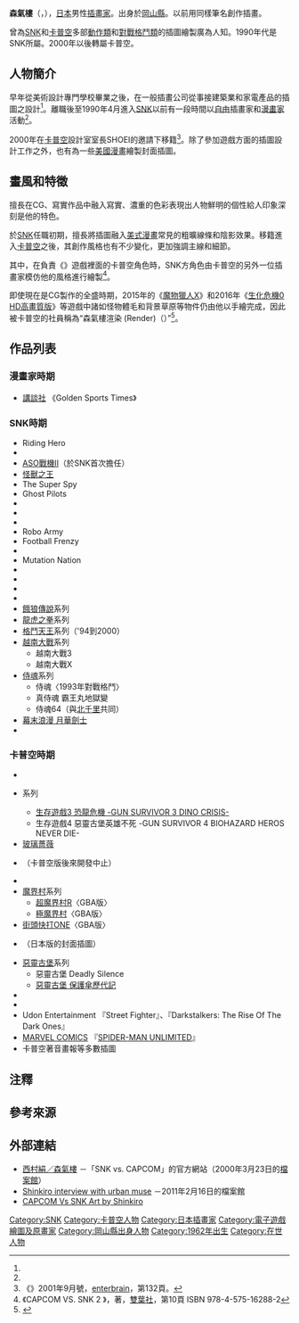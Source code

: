 {{multiple issues|
{{blpsources|time=2016-04-15T09:32:48+00:00}}
{{Notability Unreferenced|time=2016-04-15T09:32:48+00:00}}
}}
{{NoteTA| G1=Games}}
{{Infobox ACG creator
|name=森氣樓
|image=
|size=
|caption=
|job=[[插畫家|插畫家]]
|job2=
|romaji=Shinkirō
|real_name=
|other_name=
|nickname=
|foreign_name=森気楼
|english_name=
|sex=男性
|nationality={{JPN}}
|birth_name=
|birth_date={{Birth date and age|1962|12|14|no}}
|birth_place={{JPN}}[[岡山縣|岡山縣]]
|death_date=
|death_place=
|origin_place=
|residence=
|languages=
|height=
|weight=
|blood_type=
|spouse=
|parents=
|relatives=
|doujin_circle = 
|subordinate=[[SNK|SNK]]<small>（1990年至2000年）</small><br/>[[卡普空|卡普空]]<small>（2000年至今）</small>
|website=
|educate=
|past=
|work=《[[餓狼傳說系列|餓狼傳說]]》系列<br />《[[龍虎之拳|龍虎之拳]]》系列<br />《[[拳皇系列|格鬥天王]]》系列<br />《{{link-ja|CAPCOM VS. SNK|CAPCOM VS. SNK}}》系列<br />《{{link-ja|CAPCOM FIGHTING Jam|CAPCOM FIGHTING Jam}}》<br />《{{link-ja|生存遊戲 -GUN SURVIVOR-|ガンサバイバーシリーズ}}》系列<br />《[[生化危機系列|惡靈古堡]]》系列<br />等
|award=
}}
{{japanese|japanese=森気楼|kana=しんきろう|romaji=Shinkirō}}

'''森氣樓'''（{{lang-ja|森気楼}}，{{bd|1962年|12月14日<ref name="cvs">{{Cite web|url=http://neogeo.freeplaytech.com/svc/interview/interview03/interview03.htm|script-title=ja:西村キヌ·森気楼 マル秘プロフィール+ HP独占描き下ろしイラスト公開!! －「SNK vs. CAPCOM」的公式官網|date=2000-03-23|publisher=[[SNK_Playmore|SNK (今SNK Playmore)]]|accessdate=2016-04-18|language=ja|archive-date=2017-12-20|archive-url=https://web.archive.org/web/20171220033250/http://neogeo.freeplaytech.com/svc/interview/interview03/interview03.htm|dead-url=no}}</ref>||}}），[[日本|日本]]男性[[插畫家|插畫家]]。出身於[[岡山縣|岡山縣]]。以前用同樣筆名創作插畫{{efn|將‘森’和‘氣’兩字之間用半角輸入的空位元隔開。}}。

曾為[[SNK|SNK]]和[[卡普空|卡普空]]多部[[動作遊戲|動作類]]和[[格鬥遊戲|對戰格鬥類]]的插圖繪製廣為人知。1990年代是SNK所屬。2000年以後轉屬卡普空。

== 人物簡介 ==
早年從美術設計專門學校畢業之後，在一般插畫公司從事接建築業和家電產品的插圖之設計<ref name="cvs" />。離職後至1990年4月進入[[SNK_Playmore|SNK]]以前有一段時間以[[自由職業|自由]]插畫家和[[漫畫家|漫畫家]]活動<ref name="cvs" />。

2000年在[[卡普空|卡普空]]設計室室長SHOEI的邀請下移籍<ref>《{{link-ja|月刊ARCADIA|月刊アルカディア}}》2001年9月號，[[enterbrain|enterbrain]]，第132頁。</ref>。除了參加遊戲方面的插圖設計工作之外，也有為一些[[美國漫畫書|美國漫畫]]繪製封面插圖。

== 畫風和特徵 ==
擅長在CG、寫實作品中融入寫實、濃重的色彩表現出人物鮮明的個性給人印象深刻是他的特色。

於[[SNK_Playmore|SNK]]任職初期，擅長將插圖融入[[美國漫畫書|美式漫畫]]常見的粗曠線條和陰影效果。移籍進入[[卡普空|卡普空]]之後，其創作風格也有不少變化，更加強調主線和細節。

其中，在負責《{{link-ja|CAPCOM VS. SNK MILLIONAIRE FIGHTING 2000|カプコン バーサス エス・エヌ・ケイ ミレニアムファイト 2000}}》遊戲裡面的卡普空角色時，SNK方角色由卡普空的另外一位插畫家{{link-ja|BENGUS|BENGUS|BENGUS}}模仿他的風格進行繪製<ref>《CAPCOM VS. SNK 2 {{lang|ja|アナザープレイガイド}}》，{{lang|ja|ファイティングスタジオ}}著，[[雙葉社|雙葉社]]，第10頁 ISBN 978-4-575-16288-2</ref>。

即使現在是CG製作的全盛時期，2015年的《[[魔物獵人系列|魔物獵人X]]》和2016年《[[生化危機0|生化危機0 HD高畫質版]]》等遊戲中諸如怪物體毛和背景草原等物件仍由他以手繪完成，因此被卡普空的社員稱為“森氣樓渲染 (Render)（{{lang|ja|森気楼レンダー}}）”<ref>{{Cite web|url=http://www.capcom.co.jp/game/content/mhb/features/20151109113159|title=『魔物獵人X』插畫家專訪：第1回｜魔物獵人公式粉絲俱樂部「魔獵部」|accessdate=2016-12-15|language=ja|archive-date=2016-08-25|archive-url=https://web.archive.org/web/20160825172844/http://www.capcom.co.jp/game/content/mhb/features/20151109113159|dead-url=no}}</ref>。

== 作品列表 ==
=== 漫畫家時期 ===
* [[講談社|講談社]] 《Golden Sports Times》

=== SNK時期 ===
* Riding Hero
* {{link-ja|戰國傳承|戦国伝承}}
* [[ASO戰機|ASO戰機II]]（於SNK首次擔任）
* [[怪獸之王|怪獸之王]]
* The Super Spy
* Ghost Pilots
* {{link-ja|Burning Fight|バーニングファイト}}
* {{link-ja|2020年未來棒球|2020年スーパーベースボール}}
* {{link-ja|8 Man|エイトマン}}
* Robo Army
* Football Frenzy
* {{link-ja|Soccer Brawl|サッカーブロール}}
* Mutation Nation
* {{link-ja|Last Resort|ラストリゾート}}
* {{link-ja|Baseball Stars 2|ベースボールスターズ2}}
* {{link-ja|怪獸之王2|キング・オブ・ザ・モンスターズ2}}
* {{link-ja|Fire Suplex|ファイヤースープレックス}}
* [[餓狼傳說系列|餓狼傳說]]系列
* [[龍虎之拳|龍虎之拳]]系列
* [[拳皇系列|格鬥天王]]系列（'94到2000）
* [[合金弹头系列|越南大戰]]系列
** 越南大戰3
** 越南大戰X
* [[侍魂系列|侍魂]]系列
** 侍魂〈1993年對戰格鬥〉
** 真侍魂 霸王丸地獄變
** 侍魂64（與[[北千里|北千里]]共同）
* [[月華劍士|幕末浪漫 月華劍士]]
* {{link-ja|CAPCOM VS. SNK MILLIONAIRE FIGHTING 2000|カプコン バーサス エス・エヌ・ケイ ミレニアムファイト 2000}}

=== 卡普空時期 ===
* {{link-ja|CAPCOM VS. SNK 2 MILLIONAIRE FIGHTING 2001|CAPCOM VS. SNK 2 MILLIONAIRE FIGHTING 2001}}
* {{link-ja|生存遊戲 -GUN SURVIVOR-|ガンサバイバーシリーズ}}系列
** [[恐龍危機|生存遊戲3 恐龍危機 -GUN SURVIVOR 3 DINO CRISIS-]]
** 生存遊戲4 惡靈古堡英雄不死 -GUN SURVIVOR 4 BIOHAZARD HEROS NEVER DIE-
* [[玻璃薔薇|玻璃薔薇]]
* {{link-ja|新宿之狼|新宿の狼}}（卡普空版後來開發中止）
* {{link-ja|CAPCOM FIGHTING Jam|CAPCOM FIGHTING Jam}}
* [[魔界村|魔界村]]系列
** [[超魔界村|超魔界村R]]〈GBA版〉
** [[極魔界村|極魔界村]]〈GBA版〉
* [[街頭快打系列|街頭快打ONE]]〈GBA版〉
* {{link-ja|Psi-Ops：The Mindgate Conspiracy|サイオプス サイキック・オペレーション}}（日本版的封面插圖）
* [[生化危機系列|惡靈古堡]]系列
** 惡靈古堡 Deadly Silence
** [[生化危機_安布雷拉編年史|惡靈古堡 保護傘歷代記]]
* {{link-ja|生化突擊隊重製版|トップシークレット (ゲーム)}}
* {{link-ja|龍之子VS. CAPCOM 英雄交鋒世代|タツノコ VS. CAPCOM CROSS GENERATION OF HEROES}}
* Udon Entertainment 『Street Fighter』、『Darkstalkers: The Rise Of The Dark Ones』
* [[漫威漫畫|MARVEL COMICS]] 『[[蜘蛛人|SPIDER-MAN UNLIMITED]]』
* 卡普空著音畫報等多數插圖

== 注釋 ==
{{notelist}}

== 參考來源 ==
{{reflist}}

== 外部連結 ==
* [http://neogeo.freeplaytech.com/svc/interview/interview03/interview03.htm 西村絹／森氣樓] {{Wayback|url=http://neogeo.freeplaytech.com/svc/interview/interview03/interview03.htm |date=20171220033250 }} {{ja icon}}－「SNK vs. CAPCOM」的官方網站（2000年3月23日的[[網際網路檔案館|檔案館]]）
* [http://urban-muse.com/blog/Urban-Muse-Shinkiro-Retrospective/ Shinkiro interview with urban muse] {{Wayback|url=http://urban-muse.com/blog/Urban-Muse-Shinkiro-Retrospective/ |date=20160425151612 }} {{en icon}}－2011年2月16日的檔案館
* [http://fightingstreet.com/folders/artworkfolder/artworkpages/snk_art_pages/cvs1_art_pages/cvs1_artsnk.html CAPCOM Vs SNK Art by Shinkiro] {{Wayback|url=http://fightingstreet.com/folders/artworkfolder/artworkpages/snk_art_pages/cvs1_art_pages/cvs1_artsnk.html |date=20160427010929 }} {{en icon}}

{{卡普空}}

{{Normdaten}}
{{DEFAULTSORT:Shinkiro}}
[[Category:SNK|Category:SNK]]
[[Category:卡普空人物|Category:卡普空人物]]
[[Category:日本插畫家|Category:日本插畫家]]
[[Category:電子遊戲繪圖及原畫家|Category:電子遊戲繪圖及原畫家]]
[[Category:岡山縣出身人物|Category:岡山縣出身人物]]
[[Category:1962年出生|Category:1962年出生]]
[[Category:在世人物|Category:在世人物]]